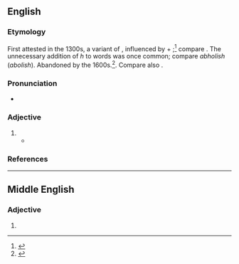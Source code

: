 ==English==

===Etymology===
First attested in the 1300s, a variant of {{m|en|abominable}}, influenced by {{der|en|la|ab}} + {{m|la|homine||man}};<ref>{{R:MW3 1976|page=3}}</ref> compare {{m|en|abhominal}}. The unnecessary addition of ''h'' to words was once common; compare ''abholish'' (''abolish''). Abandoned by the 1600s.<ref>{{R:CDOE|page=4}}</ref>. Compare also {{m|en|abhomination}}.

===Pronunciation===
* {{IPA|en|/əbˈhɒmnɪəbəl/|/əˈbɒmnɪəbəl/}}

===Adjective===
{{en-adj}}

# {{obsolete form of|en|abominable}}
#* {{quote-book|en|author=Shakespeare|title=Love's Labour's Lost|section=act 5, scene I|passage=This is '''''abhominable''''', which he [Don Armado] would call ''abominable''.|year=1597}}

===References===
<references/>

----

==Middle English==

===Adjective===
{{head|enm|adjective}}

# {{alternative form of|enm|abhomynable}}